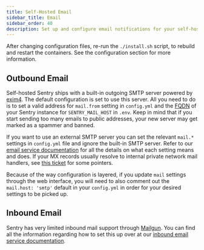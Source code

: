 ```yaml
---
title: Self-Hosted Email
sidebar_title: Email
sidebar_order: 40
description: Set up and configure email notifications for your self-hosted Sentry instance
---
```


<Alert title="Note">
    After changing configuration files, re-run the <code>./install.sh</code> script, to rebuild and restart the containers. See the <Link to="/self-hosted/#configuration">configuration section</Link> for more information.
</Alert>

## Outbound Email

Self-hosted Sentry ships with a built-in outgoing SMTP server powered by [exim4](https://hub.docker.com/r/tianon/exim4). The default configuration is set to use this server. All you need to do is to set a valid address for `mail.from` setting in `config.yml` and the [FQDN](https://en.wikipedia.org/wiki/Fully_qualified_domain_name) of your Sentry instance for `SENTRY_MAIL_HOST` in `.env`. Keep in mind that if you start sending too many emails to public addresses, your new server may get marked as a spammer and banned.

If you want to use an external SMTP server you can set the relevant `mail.*` settings in `config.yml` file and ignore the built-in SMTP server. Refer to our [email service documentation](/backend/email/) for all the details on what each setting means and does. If your MX records usually resolve to internal private network mail handlers, see [this ticket](https://github.com/getsentry/self-hosted/issues/1202) for some pointers.

<Alert title="Warning" level="warning">
  Because of the way configuration is layered, if you update <code>mail</code> settings through the web interface, you will need to also comment out the <code>mail.host: 'smtp'</code> default in your <code>config.yml</code> in order for your desired settings to be picked up.
</Alert>

## Inbound Email

Sentry has very limited inbound mail support through [Mailgun](https://documentation.mailgun.com/en/latest/quickstart-receiving.html). You can find all the information regarding how to set this up over at our [inbound email service documentation](/backend/email/#inbound-email).
